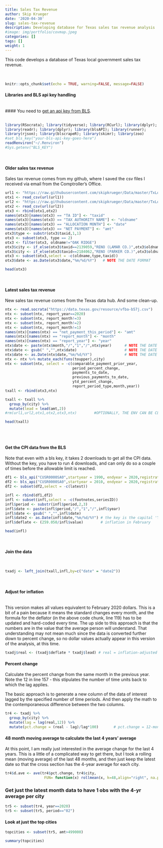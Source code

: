 ```yaml
---
title: Sales Tax Revenue
author: Skip Krueger
date: '2020-04-30'
slug: sales-tax-revenue
description: Developing database for Texas sales tax revenue analysis
#image: img/portfolio/covmap.jpeg
categories: []
tags: []
weight: 1
---
```

This code develops a  database of Texas local government sales tax revenue.
<BR><BR><BR>

```r
knitr::opts_chunk$set(echo = TRUE, warning=FALSE, message=FALSE)
```

#### Libraries and BLS api key handling
<BR>
#### You need to [get an api key from BLS](https://data.bls.gov/registrationEngine/){target="_blank"}. 
<BR>
<BR>

```r
library(RSocrata); library(tidyverse); library(RCurl); library(dplyr);
library(readr); library(dplyr); library(blsAPI); library(runner);
library(rjson); library(blscrapeR); library(skimr); library(zoo)
#set_bls_key("your-bls-api-key-goes-here")
readRenviron("~/.Renviron")
#Sys.getenv("BLS_KEY")

```
<BR>

#### Older sales tax revenue

Sales tax revenue comes from my github, where I saved the csv files I received via email from the Comptroller's Office.

```r
url1 <- "https://raw.githubusercontent.com/skipkrueger/Data/master/TxLocalSalesTax1.csv"
otx1 <- read_csv(url(url1))
url2 <- "https://raw.githubusercontent.com/skipkrueger/Data/master/TxLocalSalesTax2.csv"
otx2 <- read_csv(url(url2))
otx3 <- rbind(otx1,otx2)
names(otx3)[names(otx3) == "TA ID"] <- "taxid"
names(otx3)[names(otx3) == "TAX AUTHORITY NAME"] <- "oldname"
names(otx3)[names(otx3) == "ALLOCATION MONTH"] <- "date"
names(otx3)[names(otx3) == "NET PAYMENT"] <- "amt"
otx3$type <- substr(otx3$taxid,1,1)
otx3 <- subset(otx3, type == 2)
otx3 <- filter(otx3, oldname!="OAK RIDGE")
otx3$city <- if_else(otx3$taxid==2139059,"RENO (LAMAR CO.)",otx3$oldname)
otx3$city <- if_else(otx3$taxid==2184062,"RENO (PARKER CO.)",otx3$oldname)
otx3 <- subset(otx3,select = -c(oldname,type,taxid))
otx3$date <- as.Date(otx3$date,"%m/%d/%Y")   # NOTE THE DATE FORMAT
```

```r
head(otx3)
```
<BR>

#### Latest sales tax revenue

New sales tax revenue comes from the Texas data hub. And some clean-up.

```r
ntx <- read.socrata("https://data.texas.gov/resource/vfba-b57j.csv")
ntx <- subset(ntx, report_year==2020)
ntx <- subset(ntx, report_month!=3)
ntx <- subset(ntx, report_month!=2)
ntx <- subset(ntx, report_month!=1)
names(ntx)[names(ntx) == "net_payment_this_period"] <- "amt"
names(ntx)[names(ntx) == "report_month"] <- "month"
names(ntx)[names(ntx) == "report_year"] <- "year"
ntx$date <- paste(ntx$month,"/","1","/",ntx$year)      # NOTE THE DATE FORMAT
ntx$date <- gsub(" ","",ntx$date)                      # NOTE THE DATE FORMAT
ntx$date <- as.Date(ntx$date,"%m/%d/%Y")               # NOTE THE DATE FORMAT
ntx <- ntx %>% mutate_each(funs(toupper),city)
ntx <- subset(ntx, select = -c(comparable_payment_prior_year,
                               period_percent_change,
                               payments_to_date,
                               previous_payments_to_date,
                               ytd_percent_change,
                               report_period_type,month,year))
txall <- rbind(otx3,ntx)

txall <- txall %>%
  group_by(city) %>%
  mutate(lead = lead(amt,2))
#rm(url1,url2,otx1,otx2,otx3,ntx)        #OPTIONALLY, THE ENV CAN BE CLEANED UP

```

```r
head(txall)
```
<BR>
<BR>

#### Get the CPI data from the BLS

Note that even with a bls key, it takes 2 downloads to get all the CPI data. Without the key, you have to run 4 downloads, and can only do so a couple of times before the allowable limit is reached.


```r

df1 <- bls_api("CUSR0000SA0",startyear = 1990, endyear = 2020,registrationKey = "BLS_KEY")
df2 <- bls_api("CUSR0000SA0",startyear = 2010, endyear = 2020,registrationKey = "BLS_KEY")
df2 <- subset(df2,select = -c(latest))

infl <- rbind(df1,df2)
infl <- subset(infl,select = -c(footnotes,seriesID))
infl$period <- substr(infl$period,2,3)
infl$date <- paste(infl$period,"/","1","/",infl$year)
infl$date <- gsub(" ","",infl$date)
infl$date2 <- as.Date(infl$date,"%m/%d/%Y") # the key is the capital 'Y'
infl$deflate <- (259.050/infl$value)        # inflation in February 

```

```r
head(infl)
```
<BR>

#### Join the data

<BR>

```r
txadj <- left_join(txall,infl,by=c("date" = "date2"))

```
<BR>

#### Adjust for inflation

<BR>
This version makes all values equivalent to February 2020 dollars. This is a bit of a pain because it means the standard changes every month, and the formula for the deflator (in the above code chunk, line 119) has to be updated and hard-coded every time. The up side to this approach is that the numbers are in the value that the average person will understand. That understanding may not mean much since the data is converted further down to percent change, so no dollar values actually appear in this version of the analysis, at this time.
<BR>

```r
txadj$real <- (txadj$deflate * txadj$lead) # real = inflation-adjusted "lead" revs

```


#### Percent change

Calculate the percent change from the same month in the previous year. Note the 12 in line 157 - this stipulates the number of time units back to which the lag applies. 

The basic approach is to generate a new column of the data of interest lagged by the specified number of time periods. And then apply the math to the contemporaneous difference between the two columns. 

```r
tr4 <- txadj %>%
  group_by(city) %>%
  mutate(lag = lag(real,12)) %>%
  mutate(pct.change = (real - lag)/lag*100)       # pct.change = 12-month change in real 
```

#### 48 month moving average to calculate the last 4 years' average

At this point, I am really just interested in the average change for the last 4 years. This is a little of a complicated way to get there, but I took a rolling mean (moving average) of the last 48 months, and then just keep the latest date so that the cross section has the 4-year average for each city. 


```r
tr4$d.ave <- ave(tr4$pct.change, tr4$city, 
                  FUN= function(x) rollmean(x, k=48,align="right", na.pad=T))
```

### Get just the latest month data to have 1 obs with the 4-yr average per city 




```r
tr5 <- subset(tr4, year==2020)
tr5 <- subset(tr5, period=="02")
```


#### Look at just the top cities


```r
topcities <- subset(tr5, amt>499000)
```

```r
summary(topcities)
```







